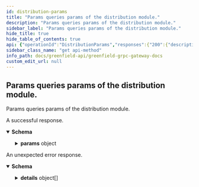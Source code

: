 ```yaml
---
id: distribution-params
title: "Params queries params of the distribution module."
description: "Params queries params of the distribution module."
sidebar_label: "Params queries params of the distribution module."
hide_title: true
hide_table_of_contents: true
api: {"operationId":"DistributionParams","responses":{"200":{"description":"A successful response.","content":{"*/*":{"schema":{"type":"object","properties":{"params":{"description":"params defines the parameters of the module.","type":"object","properties":{"community_tax":{"type":"string"},"base_proposer_reward":{"type":"string","description":"Deprecated: The base_proposer_reward field is deprecated and is no longer used\nin the x/distribution module's reward mechanism."},"bonus_proposer_reward":{"type":"string","description":"Deprecated: The bonus_proposer_reward field is deprecated and is no longer used\nin the x/distribution module's reward mechanism."},"withdraw_addr_enabled":{"type":"boolean"}}}},"description":"QueryParamsResponse is the response type for the Query/Params RPC method."}}}},"default":{"description":"An unexpected error response.","content":{"*/*":{"schema":{"type":"object","properties":{"error":{"type":"string"},"code":{"type":"integer","format":"int32"},"message":{"type":"string"},"details":{"type":"array","items":{"type":"object","properties":{"type_url":{"type":"string"},"value":{"type":"string","format":"byte"}}}}}}}}}},"tags":["Query"],"description":"Params queries params of the distribution module.","method":"get","path":"/cosmos/distribution/v1beta1/params","info":{"title":"Greenfield - gRPC Gateway docs","description":"A REST interface for state queries","version":"1.0.0"},"postman":{"name":"Params queries params of the distribution module.","description":{"type":"text/plain"},"url":{"path":["cosmos","distribution","v1beta1","params"],"host":["{{baseUrl}}"],"query":[],"variable":[]},"header":[{"key":"Accept","value":"*/*"}],"method":"GET"}}
sidebar_class_name: "get api-method"
info_path: docs/greenfield-api/greenfield-grpc-gateway-docs
custom_edit_url: null
---
```



## Params queries params of the distribution module.



Params queries params of the distribution module.

<div><ApiTabs><TabItem label={"200"} value={"200"}><div>

A successful response.

</div><div><MimeTabs schemaType={"response"}><TabItem label={"*/*"} value={"*/*"}><SchemaTabs><TabItem label={"Schema"} value={"Schema"}><details style={{}} data-collapsed={false} open={true}><summary style={{"textAlign":"left"}}><strong>Schema</strong></summary><div style={{"textAlign":"left","marginLeft":"1rem"}}></div><ul style={{"marginLeft":"1rem"}}><SchemaItem collapsible={true} className={"schemaItem"}><details style={{}}><summary style={{}}><strong>params</strong><span style={{"opacity":"0.6"}}> object</span></summary><div style={{"marginLeft":"1rem"}}><div style={{"marginTop":".5rem","marginBottom":".5rem"}}>

params defines the parameters of the module.

</div><SchemaItem collapsible={false} name={"community_tax"} required={false} schemaName={"string"} qualifierMessage={undefined} schema={{"type":"string"}}></SchemaItem><SchemaItem collapsible={false} name={"base_proposer_reward"} required={false} schemaName={"string"} qualifierMessage={undefined} schema={{"type":"string","description":"Deprecated: The base_proposer_reward field is deprecated and is no longer used\nin the x/distribution module's reward mechanism."}}></SchemaItem><SchemaItem collapsible={false} name={"bonus_proposer_reward"} required={false} schemaName={"string"} qualifierMessage={undefined} schema={{"type":"string","description":"Deprecated: The bonus_proposer_reward field is deprecated and is no longer used\nin the x/distribution module's reward mechanism."}}></SchemaItem><SchemaItem collapsible={false} name={"withdraw_addr_enabled"} required={false} schemaName={"boolean"} qualifierMessage={undefined} schema={{"type":"boolean"}}></SchemaItem></div></details></SchemaItem></ul></details></TabItem><TabItem label={"Example (from schema)"} value={"Example (from schema)"}><ResponseSamples responseExample={"{\n  \"params\": {\n    \"community_tax\": \"string\",\n    \"base_proposer_reward\": \"string\",\n    \"bonus_proposer_reward\": \"string\",\n    \"withdraw_addr_enabled\": true\n  }\n}"} language={"json"}></ResponseSamples></TabItem></SchemaTabs></TabItem></MimeTabs></div></TabItem><TabItem label={"default"} value={"default"}><div>

An unexpected error response.

</div><div><MimeTabs schemaType={"response"}><TabItem label={"*/*"} value={"*/*"}><SchemaTabs><TabItem label={"Schema"} value={"Schema"}><details style={{}} data-collapsed={false} open={true}><summary style={{"textAlign":"left"}}><strong>Schema</strong></summary><div style={{"textAlign":"left","marginLeft":"1rem"}}></div><ul style={{"marginLeft":"1rem"}}><SchemaItem collapsible={false} name={"error"} required={false} schemaName={"string"} qualifierMessage={undefined} schema={{"type":"string"}}></SchemaItem><SchemaItem collapsible={false} name={"code"} required={false} schemaName={"int32"} qualifierMessage={undefined} schema={{"type":"integer","format":"int32"}}></SchemaItem><SchemaItem collapsible={false} name={"message"} required={false} schemaName={"string"} qualifierMessage={undefined} schema={{"type":"string"}}></SchemaItem><SchemaItem collapsible={true} className={"schemaItem"}><details style={{}}><summary style={{}}><strong>details</strong><span style={{"opacity":"0.6"}}> object[]</span></summary><div style={{"marginLeft":"1rem"}}><li><div style={{"fontSize":"var(--ifm-code-font-size)","opacity":"0.6","marginLeft":"-.5rem","paddingBottom":".5rem"}}>Array [</div></li><SchemaItem collapsible={false} name={"type_url"} required={false} schemaName={"string"} qualifierMessage={undefined} schema={{"type":"string"}}></SchemaItem><SchemaItem collapsible={false} name={"value"} required={false} schemaName={"byte"} qualifierMessage={undefined} schema={{"type":"string","format":"byte"}}></SchemaItem><li><div style={{"fontSize":"var(--ifm-code-font-size)","opacity":"0.6","marginLeft":"-.5rem"}}>]</div></li></div></details></SchemaItem></ul></details></TabItem><TabItem label={"Example (from schema)"} value={"Example (from schema)"}><ResponseSamples responseExample={"{\n  \"error\": \"string\",\n  \"code\": 0,\n  \"message\": \"string\",\n  \"details\": [\n    {\n      \"type_url\": \"string\",\n      \"value\": \"string\"\n    }\n  ]\n}"} language={"json"}></ResponseSamples></TabItem></SchemaTabs></TabItem></MimeTabs></div></TabItem></ApiTabs></div>
      